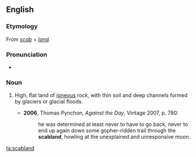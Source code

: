 ==English==

===Etymology===
From ''[[scab]]'' + ''[[land]]''.

===Pronunciation===
* {{IPA|/ˈskæblænd/}}

===Noun===
{{en-noun}}

# {{US|geography}} High, flat land of [[igneous]] rock, with thin soil and deep channels formed by glaciers or glacial floods.
#* '''2006''', Thomas Pynchon, ''Against the Day'', Vintage 2007, p. 780:
#*: he was determined at least never to have to go back, never to end up again down some gopher-ridden trail through the '''scabland''', howling at the unexplained and unresponsive moon.

[[ta:scabland]]